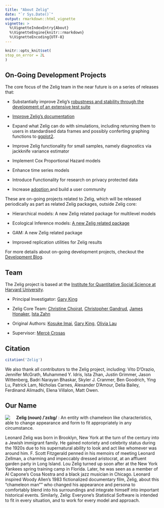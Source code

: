 ```yaml
---
title: "About Zelig"
date: "`r Sys.Date()`"
output: rmarkdown::html_vignette
vignette: >
  %\VignetteIndexEntry{About}
  %\VignetteEngine{knitr::rmarkdown}
  %\VignetteEncoding{UTF-8}
---
```

  
  ```r
knitr::opts_knit$set(
  stop_on_error = 2L
)
```

## On-Going Development Projects

The core focus of the Zelig team in the near future is on a series of releases 
that:

- Substantially improve Zelig's [robustness and stability through the development 
of an extensive test suite](https://medium.com/zelig-dev/testing-zelig-b41961cbfab8#.1cfq1andn)

- [Improve Zelig's documentation](https://medium.com/zelig-dev/documenting-zelig-31e7d2f6c11b#.e5n398uu4)

- Expand what Zelig can do with simulations, including returning them to users in
standardised data frames and possibly conferting graphing functions to 
[ggplot2](http://docs.ggplot2.org/current/).

- Improve Zelig functionality for small samples, namely diagnostics via jackknife
variance estimator

- Implement Cox Proportional Hazard models

- Enhance time series models

- Introduce Functionality for research on privacy protected data

- Increase <a href="https://iqss.github.io/rpackagemetrics/">adoption <i class="fa fa-line-chart" aria-hidden="true"></i></a> and build a user 
community

These are on-going projects related to Zelig, which will be released 
periodically as part as related Zelig packages, outside Zelig core:

- Hierarchical models: A new Zelig related package for multilevel models

- Ecological Inference models: [A new Zelig related package](https://github.com/IQSS/ZeligEI)

- GAM: A new Zelig related package

- Improved replication utilities for Zelig results

For more details about on-going development projects, checkout the 
<a href="https://medium.com/zelig-dev/archive"><i class="fa fa-medium" aria-hidden="true"></i> Development Blog</a>.


## Team

The Zelig project is based at the [Institute for Quantitative Social Science 
at Harvard University](http://www.iq.harvard.edu/).

- Principal Investigator: [Gary King](http://gking.harvard.edu/)

- Zelig Core Team: [Christine Choirat](http://scholar.harvard.edu/cchoirat), 
[Christopher Gandrud](http://www.iq.harvard.edu/people/christopher-gandrud), 
[James Honaker](http://hona.kr/), [Ista Zahn](http://www.iq.harvard.edu/people/ista-zahn)

- Original Authors: [Kosuke Imai](http://imai.princeton.edu/), 
[Gary King](http://gking.harvard.edu/), [Olivia Lau](http://www.olivialau.org/)

- Supervisor: [Mercè Crosas](http://www.iq.harvard.edu/people/merce-crosas)

## Citation

```r
citation('Zelig')
```

We also thank all contributors to the Zelig project, including: Vito D’Orazio, 
Jennifer McGrath, Muhammed Y. Idris, Ista Zhan, Justin Grimmer, Jason Wittenberg, 
Badri Narayan Bhaskar, Skyler J. Cranmer, Ben Goodrich, Ying Lu, Patrick Lam, 
Nicholas Carnes, Alexander D’Amour, Delia Bailey, Ferdinand Alimadhi, 
Elena Villalon, Matt Owen.

## Our Name

<img style="float:left; padding-right:20px" src="http://static.projects.iq.harvard.edu/files/styles/os_files_medium/public/zelig/files/zelig.jpeg?m=1422475972&itok=3vCGTOgl"/>

**Zelig (noun) /ˈzɛlɪɡ/** : An entity with chameleon like characteristics, able to change appearance and form to fit appropriately in any circumstance.

Leonard Zelig was born in Brooklyn, New York at the turn of the century into a Jewish immigrant family. He gained notoriety and celebrity status during the 1920s due to his supernatural ability to look and act like whomever was around him. F. Scott Fitzgerald penned in his memoirs of meeting Leonard Zellman, a charming and impeccably dressed aristocrat, at an affluent garden party in Long Island. Lou Zelig turned up soon after at the New York Yankees spring training camp in Florida. Later, he was seen as a member of Al Capone’s Cosa Nostra and a black jazz musician in Chicago. Leonard inspired Woody Allen’s 1983 fictionalized documentary film, Zelig, about this "chameleon man"" who changed his appearance and persona to comfortably blend into his surroundings and integrate himself into important historical events. Similarly, Zelig: Everyone's Statistical Software is intended to fit in every situation, and to work for every model and approach.
